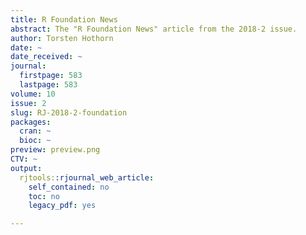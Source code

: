 ```yaml
---
title: R Foundation News
abstract: The "R Foundation News" article from the 2018-2 issue.
author: Torsten Hothorn
date: ~
date_received: ~
journal:
  firstpage: 583
  lastpage: 583
volume: 10
issue: 2
slug: RJ-2018-2-foundation
packages:
  cran: ~
  bioc: ~
preview: preview.png
CTV: ~
output:
  rjtools::rjournal_web_article:
    self_contained: no
    toc: no
    legacy_pdf: yes

---
```

